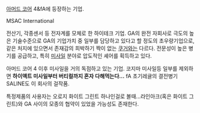 [[아머드 코어]] 4&fA에 등장하는 기업.

MSAC International

전산기, 각종센서 등 전자계를 모체로 한 하이테크 기업. GA의 완전 자회사로 극도의 높은 기술수준으로 GA의 기업가치 중 일부를 담당하고 있다고 할 정도의 초우량기업으로, 같은 처지에 있으면서 존재감의 희박하기 짝이 없는 [[쿠거]]와는 다르다. 전문성이 높은 병기를 공급하고, 특히 [[미사일]] 분야로 압도적인 셰어를 획득하고 있다.

아머드 코어 4 이후 미사일을 거의 독점하고 있는 기업. 코지마 미사일등 일부를 제외하면 '''하이액트 미사일부터 버티컬까지 혼자 다해먹는다...''' fA 초기레귤의 결전병기 SALINE도 이 회사의 걸작품.

특정제품의 사용자는 오로지 화이트 그린트 하나인걸로 볼때...라인아크(혹은 화이트 그린트)와 GA 사이의 모종의 협약이 있었을 가능성도 존재한다.

